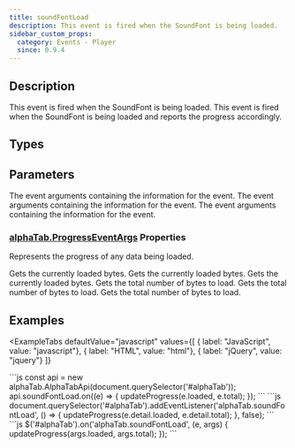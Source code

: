 ```yaml
---
title: soundFontLoad
description: This event is fired when the SoundFont is being loaded.
sidebar_custom_props:
  category: Events - Player
  since: 0.9.4
---
```


<SinceBadge since="0.9.4" />


## Description
This event is fired when the SoundFont is being loaded. This event is fired when the SoundFont is being loaded and reports the progress accordingly.

<EventDescription />

## Types

<TypeTable>
    <TypeRow type="js" name="function (args: alphaTab.ProgressEventArgs): void" />
    <TypeRow type="net" name="System.Action<AlphaTab.ProgressEventArgs>" />
    <TypeRow type="android" name="(args: alphaTab.ProgressEventArgs) -> Unit" />
</TypeTable>

## Parameters

<ParameterTable>
    <ParameterRow platform="js" name="args" type="alphaTab.ProgressEventArgs">
        The event arguments containing the information for the event.
    </ParameterRow>
    <ParameterRow platform="net" name="args" type="AlphaTab.ProgressEventArgs">
        The event arguments containing the information for the event.
    </ParameterRow>
    <ParameterRow platform="android" name="args" type="alphaTab.ProgressEventArgs">
        The event arguments containing the information for the event.
    </ParameterRow>
</ParameterTable>

### [alphaTab.ProgressEventArgs](/docs/reference/plain/progresseventargs.mdx) Properties

Represents the progress of any data being loaded.

<ParameterTable>
    <ParameterRow platform="js" name="loaded" type="number">
        Gets the currently loaded bytes.
    </ParameterRow>
    <ParameterRow platform="net" name="Loaded" type="double">
        Gets the currently loaded bytes.
    </ParameterRow>
    <ParameterRow platform="android" name="loaded" type="Double">
        Gets the currently loaded bytes.
    </ParameterRow>
    <ParameterRow platform="js" name="total" type="number">
        Gets the total number of bytes to load.
    </ParameterRow>
    <ParameterRow platform="net" name="Total" type="double">
        Gets the total number of bytes to load.
    </ParameterRow>
    <ParameterRow platform="android" name="total" type="Double">
        Gets the total number of bytes to load.
    </ParameterRow>
</ParameterTable>

## Examples


<ExampleTabs
    defaultValue="javascript"
    values={[
      { label: "JavaScript", value: "javascript"},
      { label: "HTML", value: "html"},
      { label: "jQuery", value: "jquery"}
    ]}
>
<ExampleTabItem value="javascript">
```js
const api = new alphaTab.AlphaTabApi(document.querySelector('#alphaTab'));
api.soundFontLoad.on((e) => {
    updateProgress(e.loaded, e.total);
});
```
</ExampleTabItem>
<ExampleTabItem value="html">
```js
document.querySelector('#alphaTab').addEventListener('alphaTab.soundFontLoad', () => {
    updateProgress(e.detail.loaded, e.detail.total);
}, false);
```
</ExampleTabItem>
<ExampleTabItem value="jquery">
```js
$('#alphaTab').on('alphaTab.soundFontLoad', (e, args) {
    updateProgress(args.loaded, args.total);
});
```
</ExampleTabItem>
</ExampleTabs>
